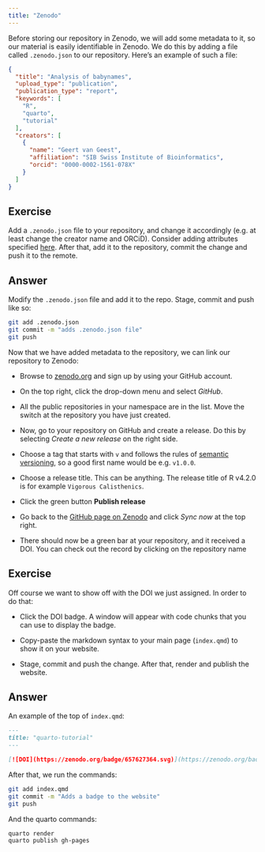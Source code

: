 ```yaml
---
title: "Zenodo"
---
```


Before storing our repository in Zenodo, we will add some metadata to it, so our material is easily identifiable in Zenodo. We do this by adding a file called `.zenodo.json` to our repository. Here's an example of such a file:

``` json
{
  "title": "Analysis of babynames",
  "upload_type": "publication",
  "publication_type": "report",
  "keywords": [
    "R",
    "quarto",
    "tutorial"
  ],
  "creators": [
    {
      "name": "Geert van Geest",
      "affiliation": "SIB Swiss Institute of Bioinformatics",
      "orcid": "0000-0002-1561-078X"
    } 
  ]
}
```

::: callout-important
## Exercise

Add a `.zenodo.json` file to your repository, and change it accordingly (e.g. at least change the creator name and ORCiD). Consider adding attributes specified [here](https://developers.zenodo.org/#deposit-metadata). After that, add it to the repository, commit the change and push it to the remote.
:::

::: {.callout-tip collapse="true"}
## Answer

Modify the `.zenodo.json` file and add it to the repo. Stage, commit and push like so:

``` bash
git add .zenodo.json
git commit -m "adds .zenodo.json file"
git push
```
:::

Now that we have added metadata to the repository, we can link our repository to Zenodo:

-   Browse to [zenodo.org](https://zenodo.org) and sign up by using your GitHub account.

-   On the top right, click the drop-down menu and select *GitHub*.

-   All the public repositories in your namespace are in the list. Move the switch at the repository you have just created.

-   Now, go to your repository on GitHub and create a release. Do this by selecting *Create a new release* on the right side.

-   Choose a tag that starts with `v` and follows the rules of [semantic versioning](https://semver.org/), so a good first name would be e.g. `v1.0.0`.

-   Choose a release title. This can be anything. The release title of R v4.2.0 is for example `Vigorous Calisthenics`.

-   Click the green button **Publish release**

-   Go back to the [GitHub page on Zenodo](https://zenodo.org/account/settings/github/) and click *Sync now* at the top right.

-   There should now be a green bar at your repository, and it received a DOI. You can check out the record by clicking on the repository name

::: callout-important
## Exercise

Off course we want to show off with the DOI we just assigned. In order to do that:

- Click the DOI badge. A window will appear with code chunks that you can use to display the badge.

- Copy-paste the markdown syntax to your main page (`index.qmd`) to show it on your website. 

- Stage, commit and push the change. After that, render and publish the website.
:::

::: {.callout-tip collapse="true"}
## Answer

An example of the top of `index.qmd`:

``` markdown
---
title: "quarto-tutorial"
---

[![DOI](https://zenodo.org/badge/657627364.svg)](https://zenodo.org/badge/latestdoi/657627364)
```

After that, we run the commands:

``` bash
git add index.qmd
git commit -m "Adds a badge to the website"
git push
```

And the quarto commands:

``` bash
quarto render
quarto publish gh-pages
```
:::

